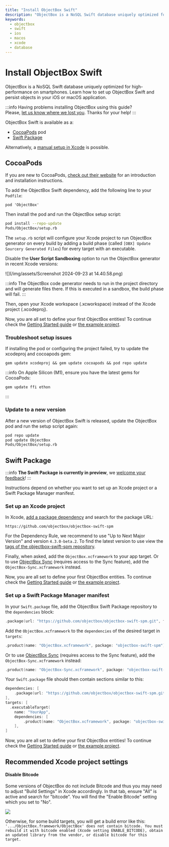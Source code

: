 ```yaml
---
title: "Install ObjectBox Swift"
description: "ObjectBox is a NoSQL Swift database uniquely optimized for high-performance on smartphones. Learn how to set up ObjectBox Swift and persist objects in your i..."
keywords:
  - objectbox
  - swift
  - ios
  - macos
  - xcode
  - database
---
```








<TechnicalArticleSchema
  headline="Install ObjectBox Swift"
  description="ObjectBox is a NoSQL Swift database uniquely optimized for high-performance on smartphones. Learn how to set up ObjectBox Swift and persist objects in your i..."
  url="https://swift.objectbox.io/install"
  datePublished="2025-07-15"
  dateModified="2025-07-15"
/>

# Install ObjectBox Swift

ObjectBox is a NoSQL Swift database uniquely optimized for high-performance on smartphones. Learn how to set up ObjectBox Swift and persist objects in your iOS or macOS application.


:::info
Having problems installing ObjectBox using this guide?\
Please, [let us know where we lost you](https://objectbox.io/feedback/). Thanks for your help!
:::

ObjectBox Swift is available as a:

* [CocoaPods](install#cocoapods) pod
* [Swift Package](install#swift-package)

Alternatively, a [manual setup in Xcode](advanced/manual-installation) is possible.

## CocoaPods

If you are new to CocoaPods, [check out their website](https://cocoapods.org) for an introduction and installation instructions.

To add the ObjectBox Swift dependency, add the following line to your `Podfile`:

```
pod 'ObjectBox'
```

&#x20;Then install the pod and run the ObjectBox setup script:

```bash
pod install --repo-update
Pods/ObjectBox/setup.rb
```

The `setup.rb` script will configure your Xcode project to run ObjectBox generator on every build by adding a build phase (called `[OBX] Update Sourcery Generated Files`) for every target with an executable.

Disable the **User Script Sandboxing** option to run the ObjectBox generator in recent Xcode versions:

![](/img/assets/Screenshot 2024-09-23 at 14.40.58.png)

:::info
The ObjectBox code generator needs to run in the project directory and will generate files there. If this is executed in a sandbox, the build phase will fail.
:::

Then, open your Xcode workspace (.xcworkspace) instead of the Xcode project (.xcodeproj).

Now, you are all set to define your first ObjectBox entities! To continue check the [Getting Started guide](getting-started) or [the example project](https://github.com/objectbox/objectbox-swift/tree/main/Example).

### Troubleshoot setup issues

If installing the pod or configuring the project failed, try to update the xcodeproj and cocoapods gem:

```
gem update xcodeproj && gem update cocoapods && pod repo update
```

:::info
On Apple Silicon (M1), ensure you have the latest gems for CocoaPods:

```
gem update ffi ethon
```
:::

### Update to a new version

After a new version of ObjectBox Swift is released, update the ObjectBox pod and run the setup script again:

```bash
pod repo update
pod update ObjectBox
Pods/ObjectBox/setup.rb
```

## Swift Package

:::info
**The Swift Package is currently in preview**, we [welcome your feedback](https://github.com/objectbox/objectbox-swift/issues/19)!
:::

Instructions depend on whether you want to set up an Xcode project or a Swift Package Manager manifest.

### **Set up an Xcode project**

In Xcode, [add a package dependency](https://developer.apple.com/documentation/xcode/adding-package-dependencies-to-your-app) and search for the package URL:

```
https://github.com/objectbox/objectbox-swift-spm
```

For the Dependency Rule, we recommend to use "Up to Next Major Version" and version `4.3.0-beta.2`. To find the latest version to use view the [tags of the objectbox-swift-spm repository](https://github.com/objectbox/objectbox-swift-spm/tags).

Finally, when asked, add the `ObjectBox.xcframework` to your app target. Or to use [ObjectBox Sync](https://objectbox.io/sync/) (requires access to the Sync feature), add the `ObjectBox-Sync.xcframework` instead.

Now, you are all set to define your first ObjectBox entities. To continue check the [Getting Started guide](getting-started) or [the example project](https://github.com/objectbox/objectbox-swift/tree/main/Example).

### **Set up a Swift Package Manager manifest**

In your `Swift.package` file, add the ObjectBox Swift Package repository to the `dependencies` block:

```swift
.package(url: "https://github.com/objectbox/objectbox-swift-spm.git", from: "4.3.0-beta.2"),
```

Add the `ObjectBox.xcframework` to the `dependencies` of the desired target in `targets`:

```swift
.product(name: "ObjectBox.xcframework", package: "objectbox-swift-spm")
```

Or to use [ObjectBox Sync](https://objectbox.io/sync/) (requires access to the Sync feature), add the `ObjectBox-Sync.xcframework` instead:

```swift
.product(name: "ObjectBox-Sync.xcframework", package: "objectbox-swift-spm")
```

Your `Swift.package` file should then contain sections similar to this:

```swift
dependencies: [
    .package(url: "https://github.com/objectbox/objectbox-swift-spm.git", from: "<version>"),
],
targets: [
  .executableTarget(
    name: "YourApp",
    dependencies: [
        .product(name: "ObjectBox.xcframework", package: "objectbox-swift-spm")
    ],
]
```

Now, you are all set to define your first ObjectBox entities! To continue check the [Getting Started guide](getting-started) or [the example project](https://github.com/objectbox/objectbox-swift/tree/main/Example).

## Recommended Xcode project settings

#### Disable Bitcode

Some versions of ObjectBox do not include Bitcode and thus you may need to adjust "Build Settings" in Xcode accordingly. In that tab, ensure "All" is active and search for "bitcode". You will find the "Enable Bitcode" setting which you set to "No".

![](/img/assets/Xcode-buildsettings-bitcode.png)

Otherwise, for some build targets, you will get a build error like this:\
`'.../ObjectBox.framework/ObjectBox' does not contain bitcode. You must rebuild it with bitcode enabled (Xcode setting ENABLE_BITCODE), obtain an updated library from the vendor, or disable bitcode for this target.`